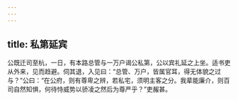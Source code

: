 ```yaml
---
---
---
```

title: 私第延宾
---




公既迁司至杭，一日，有本路总管与一万户谒公私第，公以宾礼延之上坐。适书吏从外来，见而趋避。伺其退，入见曰：“总管、万户，皆属官耳，得无体貌之过与？”公曰：“在公府，则有尊卑之辨，若私宅，须明主客之分。我辈能廉介，则百司自然知惧，何待恃威势以骄凌之然后为尊严乎？”吏赧甚。